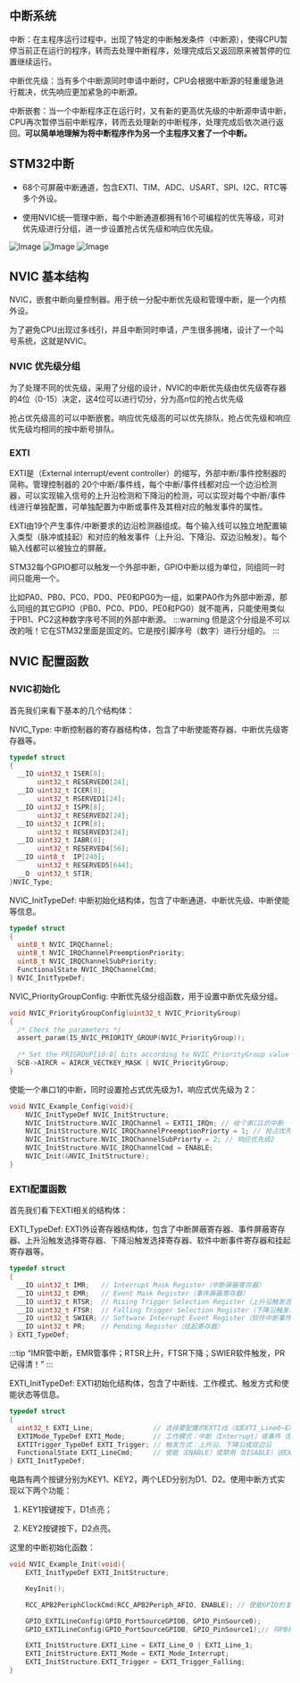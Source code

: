 ## 中断系统

中断：在主程序运行过程中，出现了特定的中断触发条件（中断源），使得CPU暂停当前正在运行的程序，转而去处理中断程序，处理完成后又返回原来被暂停的位置继续运行。

中断优先级：当有多个中断源同时申请中断时，CPU会根据中断源的轻重缓急进行裁决，优先响应更加紧急的中断源。

中断嵌套：当一个中断程序正在运行时，又有新的更高优先级的中断源申请中断，CPU再次暂停当前中断程序，转而去处理新的中断程序，处理完成后依次进行返回。**可以简单地理解为将中断程序作为另一个主程序又套了一个中断。**

## STM32中断

- 68个可屏蔽中断通道，包含EXTI、TIM、ADC、USART、SPI、I2C、RTC等多个外设。

- 使用NVIC统一管理中断，每个中断通道都拥有16个可编程的优先等级，可对优先级进行分组，进一步设置抢占优先级和响应优先级。

![Image](https://github.com/user-attachments/assets/c2f3cd5e-4960-493d-8676-72af498fce33)
![Image](https://github.com/user-attachments/assets/b125fded-a958-417c-898e-6e9979043855)
![Image](https://github.com/user-attachments/assets/267d7843-0515-4bd0-834c-43c3a92ae384)



## NVIC 基本结构

NVIC，嵌套中断向量控制器。用于统一分配中断优先级和管理中断，是一个内核外设。

为了避免CPU出现过多线引，并且中断同时申请，产生很多拥堵，设计了一个叫号系统，这就是NVIC。

### NVIC 优先级分组

为了处理不同的优先级，采用了分组的设计，NVIC的中断优先级由优先级寄存器的4位（0-15）决定，这4位可以进行切分，分为高$n$位的抢占优先级

抢占优先级高的可以中断嵌套。响应优先级高的可以优先排队，抢占优先级和响应优先级均相同的按中断号排队。

### EXTI

EXTI是（External interrupt/event controller）的缩写，外部中断/事件控制器的简称。管理控制器的 20个中断/事件线，每个中断/事件线都对应一个边沿检测器，可以实现输入信号的上升沿检测和下降沿的检测，可以实现对每个中断/事件线进行单独配置，可单独配置为中断或事件及其相对应的触发事件的属性。

EXTI由19个产生事件/中断要求的边沿检测器组成。每个输入线可以独立地配置输入类型（脉冲或挂起）和对应的触发事件（上升沿、下降沿、双边沿触发）。每个输入线都可以被独立的屏蔽。

STM32每个GPIO都可以触发一个外部中断，GPIO中断以组为单位，同组同一时间只能用一个。

比如PA0、PB0、PC0、PD0、PE0和PG0为一组，如果PA0作为外部中断源，那么同组的其它GPIO（PB0、PC0、PD0、PE0和PG0）就不能再，只能使用类似于PB1、PC2这种数字序号不同的外部中断源。
:::warning
但是这个分组是不可以改的哦！它在STM32里面是固定的。它是按引脚序号（数字）进行分组的。
:::

## NVIC 配置函数

### NVIC初始化

首先我们来看下基本的几个结构体：

NVIC_Type:  中断控制器的寄存器结构体，包含了中断使能寄存器、中断优先级寄存器等。

```C
typedef struct
{
  __IO uint32_t ISER[8];                      
       uint32_t RESERVED0[24];                                   
  __IO uint32_t ICER[8];                      
       uint32_t RSERVED1[24];                                    
  __IO uint32_t ISPR[8];                      
       uint32_t RESERVED2[24];                                   
  __IO uint32_t ICPR[8];                      
       uint32_t RESERVED3[24];                                   
  __IO uint32_t IABR[8];                      
       uint32_t RESERVED4[56];                                   
  __IO uint8_t  IP[240];                      
       uint32_t RESERVED5[644];                                  
  __O  uint32_t STIR;                         
}NVIC_Type; 
```

NVIC_InitTypeDef:  中断初始化结构体，包含了中断通道、中断优先级、中断使能等信息。

```C
typedef struct
{
  uint8_t NVIC_IRQChannel;                    
  uint8_t NVIC_IRQChannelPreemptionPriority;  
  uint8_t NVIC_IRQChannelSubPriority;         
  FunctionalState NVIC_IRQChannelCmd;         
} NVIC_InitTypeDef;
```

NVIC_PriorityGroupConfig:  中断优先级分组函数，用于设置中断优先级分组。

```C
void NVIC_PriorityGroupConfig(uint32_t NVIC_PriorityGroup)
{
  /* Check the parameters */
  assert_param(IS_NVIC_PRIORITY_GROUP(NVIC_PriorityGroup));
  
  /* Set the PRIGROUP[10:8] bits according to NVIC_PriorityGroup value */
  SCB->AIRCR = AIRCR_VECTKEY_MASK | NVIC_PriorityGroup;
}
```
使能一个串口1的中断，同时设置抢占式优先级为1，响应式优先级为 2：
```C
void NVIC_Example_Config(void){
    NVIC_InitTypeDef NVIC_InitStructure;
    NVIC_InitStructure.NVIC_IRQChannel = EXTI1_IRQn; // 给个串口1的中断
    NVIC_InitStructure.NVIC_IRQChannelPreemptionPriorty = 1; // 抢占优先级1
    NVIC_InitStructure.NVIC_IRQChannelSubPriorty = 2; // 响应优先级2
    NVIC_InitStructure.NVIC_IRQChannelCmd = ENABLE;
    NVIC_Init(&NVIC_InitStructure);
}
```

### EXTI配置函数

首先我们看下EXTI相关的结构体：

EXTI_TypeDef:  EXTI外设寄存器结构体，包含了中断屏蔽寄存器、事件屏蔽寄存器、上升沿触发选择寄存器、下降沿触发选择寄存器、软件中断事件寄存器和挂起寄存器等。

```C
typedef struct
{
  __IO uint32_t IMR;   // Interrupt Mask Register（中断屏蔽寄存器）
  __IO uint32_t EMR;   // Event Mask Register（事件屏蔽寄存器）
  __IO uint32_t RTSR;  // Rising Trigger Selection Register（上升沿触发选择寄存器）
  __IO uint32_t FTSR;  // Falling Trigger Selection Register（下降沿触发选择寄存器）
  __IO uint32_t SWIER; // Software Interrupt Event Register（软件中断事件寄存器）
  __IO uint32_t PR;    // Pending Register（挂起寄存器）
} EXTI_TypeDef;
```

:::tip
“IMR管中断，EMR管事件；RTSR上升，FTSR下降；SWIER软件触发，PR记得清！”
:::

EXTI_InitTypeDef: EXTI初始化结构体，包含了中断线、工作模式、触发方式和使能状态等信息。

```C
typedef struct
{
  uint32_t EXTI_Line;               // 选择要配置的EXTI线（如EXTI_Line0~EXTI_Line15）
  EXTIMode_TypeDef EXTI_Mode;       // 工作模式：中断（Interrupt）或事件（Event）
  EXTITrigger_TypeDef EXTI_Trigger; // 触发方式：上升沿、下降沿或双边沿
  FunctionalState EXTI_LineCmd;     // 使能（ENABLE）或禁用（DISABLE）该EXTI线
} EXTI_InitTypeDef;
```

电路有两个按键分别为KEY1、KEY2，两个LED分别为D1、D2。使用中断方式实现以下两个功能：

1. KEY1按键按下，D1点亮；

2. KEY2按键按下，D2点亮。

这里的中断初始化函数：

```C
void NVIC_Example_Init(void){
    EXTI_InitTypeDef EXTI_InitStructure;

    KeyInit();

    RCC_APB2PeriphClockCmd(RCC_APB2Periph_AFIO, ENABLE); // 使能GPIO的复用时钟功能，因为配置外部中断的寄存器（AFIO_EXTICRx）之前要先打开AFIO时钟。

    GPIO_EXTILineConfig(GPIO_PortSourceGPIOB, GPIO_PinSource0);
    GPIO_EXTILineConfig(GPIO_PortSourceGPIOB, GPIO_PinSource1);// 将PB组对应的IO口映射到外部中断的EXTI0和EXTI1上。

    EXTI_InitStructure.EXTI_Line = EXTI_Line_0 | EXTI_Line_1;
    EXTI_InitStructure.EXTI_Mode = EXTI_Mode_Interrupt;
    EXTI_InitStructure.EXTI_Trigger = EXTI_Trigger_Falling;
}
```